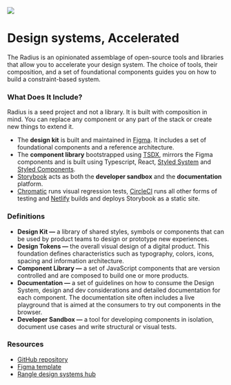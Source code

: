 
<Meta title="Introduction" />

<div style={{backgroundColor: '#242424', padding: '20px', borderRadius: '20px', marginBottom: '30px', textAlign: 'center'}}>
  <img src={radius} />
</div>
<h1 style={{color:'#d44527', textAlign: 'center', paddingBottom: '30px', paddingTop: '0px'}}>
  Design systems, Accelerated
</h1>

<Subtitle>
  The Radius is an opinionated assemblage of open-source tools and libraries
  that allow you to accelerate your design system. The choice of tools, their
  composition, and a set of foundational components guides you on how to build a
  constraint-based system.
</Subtitle>

### What Does It Include?

Radius is a seed project and not a library. It is built with composition in mind. You can replace any component or any part of the stack or create new things to extend it.

- The **design kit** is built and maintained in [Figma](https://www.figma.com). It includes a set of foundational components and a reference architecture.
- The **component library** bootstrapped using [TSDX](https://github.com/jaredpalmer/tsdx), mirrors the Figma components and is built using Typescript, React, [Styled System](https://styled-system.com/) and [Styled Components](https://www.styled-components.com).
- [Storybook](https://storybook.js.org/) acts as both the **developer sandbox** and the **documentation** platform.
- [Chromatic](http://chromaticqa.com) runs visual regression tests, [CircleCI](https://circleci.com/) runs all other forms of testing and [Netlify](https://www.netlify.com/) builds and deploys Storybook as a static site.

### Definitions

- **Design Kit —** a library of shared styles, symbols or components that can be used by product teams to design or prototype new experiences.
- **Design Tokens —** the overall visual design of a digital product. This foundation defines characteristics such as typography, colors, icons, spacing and information architecture.
- **Component Library —** a set of JavaScript components that are version controlled and are composed to build one or more products.
- **Documentation —** a set of guidelines on how to consume the Design System, design and dev considerations and detailed documentation for each component. The documentation site often includes a live playground that is aimed at the consumers to try out components in the browser.
- **Developer Sandbox —** a tool for developing components in isolation, document use cases and write structural or visual tests.

### **Resources**

- [GitHub repository](https://github.com/rangle/rangle-design-system)
- [Figma template](https://www.figma.com/file/RqENxZWAzGiEWM7COch1Sc/Radius-Design-Kit)
- [Rangle design systems hub](https://rangle.io/design-systems)